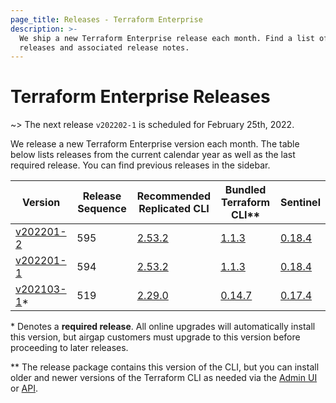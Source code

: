 ```yaml
---
page_title: Releases - Terraform Enterprise
description: >-
  We ship a new Terraform Enterprise release each month. Find a list of recent
  releases and associated release notes.
---
```


# Terraform Enterprise Releases

~> The next release `v202202-1` is scheduled for February 25th, 2022.

We release a new Terraform Enterprise version each month. The table below lists releases from the current calendar year as well as the last required release. You can find previous releases in the sidebar.

| Version                                           | Release Sequence | Recommended<br /> Replicated CLI                                     | Bundled <br />Terraform CLI**                                            | Sentinel                                                                       |
| ------------------------------------------------- | ---------------- | -------------------------------------------------------------------- | --------------------------------------------------------------------- | ------------------------------------------------------------------------------ |
| [v202201-2](/enterprise/releases/2022/v202201-2)   | 595              | [2.53.2](https://release-notes.replicated.com/release-notes/2.53.2/) | [1.1.3](https://github.com/hashicorp/terraform/releases/tag/v1.1.3)   | [0.18.4](https://docs.hashicorp.com/sentinel/changelog#0-18-4-july-20-2021)    |
| [v202201-1](/enterprise/releases/2022/v202201-1)   | 594              | [2.53.2](https://release-notes.replicated.com/release-notes/2.53.2/) | [1.1.3](https://github.com/hashicorp/terraform/releases/tag/v1.1.3)   | [0.18.4](https://docs.hashicorp.com/sentinel/changelog#0-18-4-july-20-2021)    |
| [v202103-1](/enterprise/releases/2021/v202103-1)\* | 519              | [2.29.0](https://release-notes.replicated.com/release-notes/2.29.0/) | [0.14.7](https://github.com/hashicorp/terraform/releases/tag/v0.14.7) | [0.17.4](https://docs.hashicorp.com/sentinel/changelog#0-17-4-february-2-2021) |

\* Denotes a <strong>required release</strong>. All online upgrades will automatically install this version, but airgap customers must upgrade to this version before proceeding to later releases.

\** The release package contains this version of the CLI, but you can install older and newer versions of the Terraform CLI as needed via the [Admin UI](https://www.terraform.io/enterprise/admin/application/resources#managing-terraform-versions) or [API](https://www.terraform.io/cloud-docs/api-docs/admin/terraform-versions).